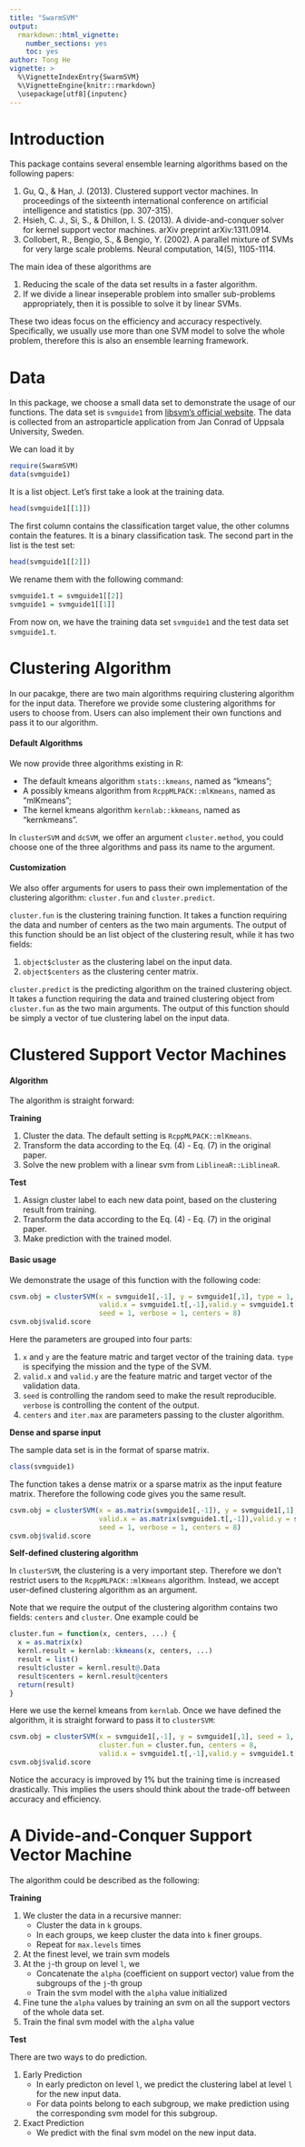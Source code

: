 ```yaml
---
title: "SwarmSVM"
output: 
  rmarkdown::html_vignette:
    number_sections: yes
    toc: yes
author: Tong He
vignette: >
  %\VignetteIndexEntry{SwarmSVM}
  %\VignetteEngine{knitr::rmarkdown}
  \usepackage[utf8]{inputenc}
---
```


Introduction
=============

This package contains several ensemble learning algorithms based on the following papers:

1. Gu, Q., & Han, J. (2013). Clustered support vector machines. In proceedings of the sixteenth international conference on artificial intelligence and statistics (pp. 307-315).
2. Hsieh, C. J., Si, S., & Dhillon, I. S. (2013). A divide-and-conquer solver for kernel support vector machines. arXiv preprint arXiv:1311.0914.
3. Collobert, R., Bengio, S., & Bengio, Y. (2002). A parallel mixture of SVMs for very large scale problems. Neural computation, 14(5), 1105-1114.

The main idea of these algorithms are

1. Reducing the scale of the data set results in a faster algorithm.
2. If we divide a linear inseperable problem into smaller sub-problems appropriately, then it is possible to solve it by linear SVMs.

These two ideas focus on the efficiency and accuracy respectively. Specifically, we usually use more than one SVM model to solve the whole problem, therefore this is also an ensemble learning framework.


Data
==================================

In this package, we choose a small data set to demonstrate the usage of our functions. The data set is `svmguide1` from [libsvm's official website](http://www.csie.ntu.edu.tw/~cjlin/libsvmtools/datasets/binary.html). The data is collected from an astroparticle application from Jan Conrad of Uppsala University, Sweden.

We can load it by 

```r
require(SwarmSVM)
data(svmguide1)
```

It is a list object. Let's first take a look at the training data.

```r
head(svmguide1[[1]])
```

The first column contains the classification target value, the other columns contain the features. It is a binary classification task. The second part in the list is the test set: 

```r
head(svmguide1[[2]])
```

We rename them with the following command:

```r
svmguide1.t = svmguide1[[2]]
svmguide1 = svmguide1[[1]]
```

From now on, we have the training data set `svmguide1` and the test data set `svmguide1.t`.

Clustering Algorithm
==================================

In our pacakge, there are two main algorithms requiring clustering algorithm for the input data. Therefore we provide some clustering algorithms for users to choose from. Users can also implement their own functions and pass it to our algorithm.

#### Default Algorithms

We now provide three algorithms existing in R:

- The default kmeans algorithm `stats::kmeans`, named as "kmeans";
- A possibly kmeans algorithm from `RcppMLPACK::mlKmeans`, named as "mlKmeans";
- The kernel kmeans algorithm `kernlab::kkmeans`, named as "kernkmeans".

In `clusterSVM` and `dcSVM`, we offer an argument `cluster.method`, you could choose one of the three algorithms and pass its name to the argument.

#### Customization

We also offer arguments for users to pass their own implementation of the clustering algorithm: `cluster.fun` and `cluster.predict`.

`cluster.fun` is the clustering training function. It takes a function requiring the data and number of centers as the two main arguments. The output of this function should be an list object of the clustering result, while it has two fields:

1. `object$cluster` as the clustering label on the input data.
2. `object$centers` as the clustering center matrix.

`cluster.predict` is the predicting algorithm on the trained clustering object. It takes a function requiring the data and trained clustering object from `cluster.fun` as the two main arguments. The output of this function should be simply a vector of tue clustering label on the input data.


Clustered Support Vector Machines
==================================

#### Algorithm

The algorithm is straight forward:

**Training**

1. Cluster the data. The default setting is `RcppMLPACK::mlKmeans`.
2. Transform the data according to the Eq. (4) - Eq. (7) in the original paper.
3. Solve the new problem with a linear svm from `LiblineaR::LiblineaR`.

**Test**

1. Assign cluster label to each new data point, based on the clustering result from training.
2. Transform the data according to the Eq. (4) - Eq. (7) in the original paper.
3. Make prediction with the trained model.

#### Basic usage

We demonstrate the usage of this function with the following code:

```r
csvm.obj = clusterSVM(x = svmguide1[,-1], y = svmguide1[,1], type = 1,
                      valid.x = svmguide1.t[,-1],valid.y = svmguide1.t[,1], 
                      seed = 1, verbose = 1, centers = 8)
csvm.obj$valid.score
```

Here the parameters are grouped into four parts:

1. `x` and `y` are the feature matric and target vector of the training data. `type` is specifying the mission and the type of the SVM.
2. `valid.x` and `valid.y` are the feature matric and target vector of the validation data.
3. `seed` is controlling the random seed to make the result reproducible. `verbose` is controlling the content of the output.
4. `centers` and `iter.max` are parameters passing to the cluster algorithm.

**Dense and sparse input**

The sample data set is in the format of sparse matrix.

```r
class(svmguide1)
```

The function takes a dense matrix or a sparse matrix as the input feature matrix. Therefore the following code gives you the same result.

```r
csvm.obj = clusterSVM(x = as.matrix(svmguide1[,-1]), y = svmguide1[,1], type = 1,
                      valid.x = as.matrix(svmguide1.t[,-1]),valid.y = svmguide1.t[,1], 
                      seed = 1, verbose = 1, centers = 8)
csvm.obj$valid.score
```

**Self-defined clustering algorithm**

In `clusterSVM`, the clustering is a very important step. Therefore we don't restrict users to the `RcppMLPACK::mlKmeans` algorithm. Instead, we accept user-defined clustering algorithm as an argument.

Note that we require the output of the clustering algorithm contains two fields: `centers` and `cluster`. One example could be

```r
cluster.fun = function(x, centers, ...) {
  x = as.matrix(x)
  kernl.result = kernlab::kkmeans(x, centers, ...)
  result = list()
  result$cluster = kernl.result@.Data
  result$centers = kernl.result@centers
  return(result)
}
```

Here we use the kernel kmeans from `kernlab`. Once we have defined the algorithm, it is straight forward to pass it to `clusterSVM`:

```r
csvm.obj = clusterSVM(x = svmguide1[,-1], y = svmguide1[,1], seed = 1,
                      cluster.fun = cluster.fun, centers = 8, 
                      valid.x = svmguide1.t[,-1],valid.y = svmguide1.t[,1])
csvm.obj$valid.score
```

Notice the accuracy is improved by 1% but the training time is increased drastically. This implies the users should think about the trade-off between accuracy and efficiency.



A Divide-and-Conquer Support Vector Machine
=============================================

The algorithm could be described as the following:

**Training**

1. We cluster the data in a recursive manner: 
    - Cluster the data in `k` groups.
    - In each groups, we keep cluster the data into `k` finer groups.
    - Repeat for `max.levels` times
2. At the finest level, we train svm models
3. At the `j`-th group on level `l`, we
    - Concatenate the `alpha` (coefficient on support vector) value from the subgroups of the `j`-th group
    - Train the svm model with the `alpha` value initialized
4. Fine tune the `alpha` values by training an svm on all the support vectors of the whole data set.
5. Train the final svm model with the `alpha` value

**Test**

There are two ways to do prediction.

1. Early Prediction
    - In early predicton on level `l`, we predict the clustering label at level `l` for the new input data.
    - For data points belong to each subgroup, we make prediction using the corresponding svm model for this subgroup.
2. Exact Prediction
    - We predict with the final svm model on the new input data.





























